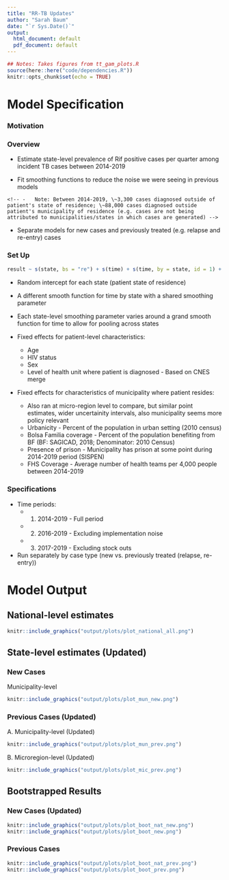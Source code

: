 ```yaml
---
title: "RR-TB Updates"
author: "Sarah Baum"
date: "`r Sys.Date()`"
output:
  html_document: default
  pdf_document: default
---
```


```r
## Notes: Takes figures from tt_gam_plots.R 
source(here::here("code/dependencies.R"))
knitr::opts_chunk$set(echo = TRUE)
```

# Model Specification

### Motivation


### Overview

-   Estimate state-level prevalence of Rif positive cases per quarter among incident TB cases between 2014-2019

-   Fit smoothing functions to reduce the noise we were seeing in previous models

<!-- -   Models risk of positivity by characteristics of patient and municipality where they reside -->

    <!-- -   Note: Between 2014-2019, \~3,300 cases diagnosed outside of patient's state of residence; \~88,000 cases diagnosed outside patient's municipality of residence (e.g. cases are not being attributed to municipalities/states in which cases are generated) -->

-   Separate models for new cases and previously treated (e.g. relapse and re-entry) cases 

### Set Up

```r
result ~ s(state, bs = "re") + s(time) + s(time, by = state, id = 1) + age_cat + hiv_status + sex + health_unit + bf_cat + urban_cat + has_prison + fhs_cat
```

-   Random intercept for each state (patient state of residence)

-   A different smooth function for time by state with a shared smoothing parameter

-   Each state-level smoothing parameter varies around a grand smooth function for time to allow for pooling across states

-   Fixed effects for patient-level characteristics:

    -   Age
    -   HIV status
    -   Sex
    -   Level of health unit where patient is diagnosed - Based on CNES merge

-   Fixed effects for characteristics of municipality where patient resides: 
    -   Also ran at micro-region level to compare, but similar point estimates, wider uncertainity intervals, also municipality seems more policy relevant
    -   Urbanicity - Percent of the population in urban setting (2010 census)
    -   Bolsa Familia coverage - Percent of the population benefiting from BF (BF: SAGICAD, 2018; Denominator: 2010 Census)
    -   Presence of prison - Municipality has prison at some point during 2014-2019 period (SISPEN)
    -   FHS Coverage - Average number of health teams per 4,000 people between 2014-2019

### Specifications

- Time periods: 
  - 1) 2014-2019 - Full period 
  - 2) 2016-2019 - Excluding implementation noise
  - 3) 2017-2019 - Excluding stock outs 

-   Run separately by case type (new vs. previously treated (relapse, re-entry))





# Model Output

## National-level estimates

```r
knitr::include_graphics("output/plots/plot_national_all.png")
```




## State-level estimates (Updated)

### New Cases

Municipality-level

```r
knitr::include_graphics("output/plots/plot_mun_new.png")
```

### Previous Cases (Updated)

A. Municipality-level (Updated)

```r
knitr::include_graphics("output/plots/plot_mun_prev.png")
```

B. Microregion-level (Updated)

```r
knitr::include_graphics("output/plots/plot_mic_prev.png")
```

<!-- C. Municipality and Micro-region -->

<!-- ```{r mun.mic.prev, eval=FALSE, include=FALSE, out.width=} -->
<!-- knitr::include_graphics("output/plots/plot_mun.mic_prev.png") -->
<!-- ``` -->



## Bootstrapped Results
### New Cases (Updated)
```r
knitr::include_graphics("output/plots/plot_boot_nat_new.png")
knitr::include_graphics("output/plots/plot_boot_new.png")
```


### Previous Cases
```r
knitr::include_graphics("output/plots/plot_boot_nat_prev.png")
knitr::include_graphics("output/plots/plot_boot_prev.png")
```


<!-- ## Maps  -->
<!-- ### New Cases -->
<!-- ```{r map.new_state, echo = FALSE, out.width = '100%'} -->
<!-- # knitr::include_graphics("output/fig/fig_map_new_st.png") -->
<!-- ``` -->

<!-- ### Previous Cases -->
<!-- ```{r map.prev_state, echo = FALSE, out.width = '100%'} -->
<!-- # knitr::include_graphics("output/fig/fig_map_prev_st.png") -->
<!-- ``` -->